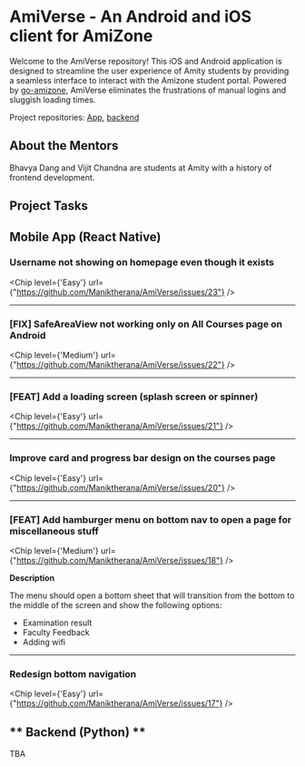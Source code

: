 
# AmiVerse - An Android and iOS client for AmiZone

Welcome to the AmiVerse repository! This iOS and Android application is designed to streamline the user experience of Amity students by providing a seamless interface to interact with the Amizone student portal. Powered by [go-amizone](https://github.com/ditsuke/go-amizone), AmiVerse eliminates the frustrations of manual logins and sluggish loading times.

Project repositories: [App](https://github.com/Maniktherana/AmiVerse), [backend](https://github.com/Maniktherana/amiverse-backend)

## About the Mentors

Bhavya Dang and Vijit Chandna are students at Amity with a history of frontend development.

## Project Tasks

## Mobile App (React Native)

### Username not showing on homepage even though it exists

<Chip level={'Easy'} url={"https://github.com/Maniktherana/AmiVerse/issues/23"} />

---

### [FIX] SafeAreaView not working only on All Courses page on Android

<Chip level={'Medium'} url={"https://github.com/Maniktherana/AmiVerse/issues/22"} />

---

### [FEAT] Add a loading screen (splash screen or spinner)

<Chip level={'Easy'} url={"https://github.com/Maniktherana/AmiVerse/issues/21"} />

---

### Improve card and progress bar design on the courses page

<Chip level={'Easy'} url={"https://github.com/Maniktherana/AmiVerse/issues/20"} />

---

### [FEAT] Add hamburger menu on bottom nav to open a page for miscellaneous stuff

<Chip level={'Medium'} url={"https://github.com/Maniktherana/AmiVerse/issues/18"} />

**Description**

The menu should open a bottom sheet that will transition from the bottom to the middle of the screen and show the following options:

- Examination result
- Faculty Feedback
- Adding wifi

---

### Redesign bottom navigation

<Chip level={'Easy'} url={"https://github.com/Maniktherana/AmiVerse/issues/17"} />

## ** Backend (Python) **

TBA
